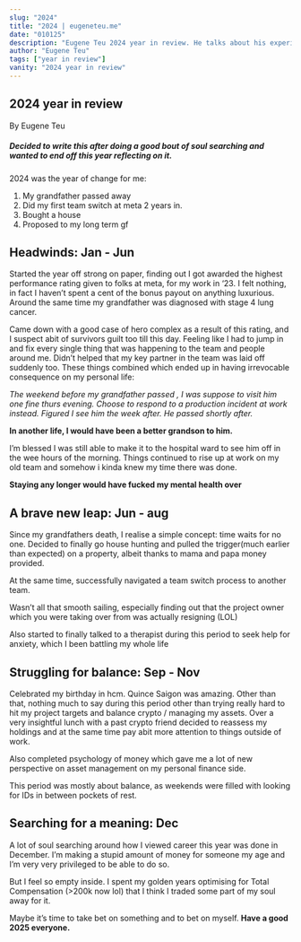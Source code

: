 ```yaml
---
slug: "2024"
title: "2024 | eugeneteu.me"
date: "010125"
description: "Eugene Teu 2024 year in review. He talks about his experience working at meta"
author: "Eugene Teu"
tags: ["year in review"]
vanity: "2024 year in review"
---
```


## 2024 year in review
By Eugene Teu

##### Decided to write this after doing a good bout of soul searching and wanted to end off this year reflecting on it.

2024 was the year of change for me:
1.  My grandfather passed away
2.  Did my first team switch at meta 2 years in.
3.  Bought a house
4.  Proposed to my long term gf

## Headwinds: Jan - Jun

Started the year off strong on paper, finding out I got awarded the highest performance rating given to folks at meta, for my work in ‘23.
I felt nothing, in fact I haven’t spent a cent of the bonus payout on anything luxurious. Around the same time my grandfather was diagnosed with stage 4 lung cancer.

Came down with a good case of hero complex as a result of this rating, and I suspect abit of survivors guilt too till this day. Feeling like I had to jump in and fix every single thing that was happening to the team and people around me. Didn’t helped that my key partner in the team was laid off suddenly too. These things combined which ended up in having irrevocable consequence on my personal life:

*The weekend before my grandfather passed , I was suppose to visit him one fine thurs evening. Choose to respond to a production incident at work instead. Figured I see him the week after. He passed shortly after.*

**In another life, I would have been a better grandson to him.**


I’m blessed I was still able to make it to the hospital ward to see him off in the wee hours of the morning.
Things continued to rise up at work on my old team and somehow i kinda knew my time there was done. 

**Staying any longer would have fucked my mental health over**

## A brave new leap: Jun - aug

Since my grandfathers death, I realise a simple concept: time waits for no one. Decided to finally go house hunting and pulled the trigger(much earlier than expected) on a property, albeit thanks to mama and papa money provided.


At the same time, successfully navigated a team switch process to another team.

Wasn’t all that smooth sailing, especially finding out that the project owner which you were taking over from was actually resigning (LOL)

Also started to finally talked to a therapist during this period to seek help for anxiety, which I been battling my whole life

## Struggling for balance: Sep - Nov

Celebrated my birthday in hcm. Quince Saigon was amazing. Other than that, nothing much to say during this period other than trying really hard to hit my project targets and balance crypto / managing my assets. Over a very insightful lunch with a past crypto friend decided to reassess my holdings and at the same time pay abit more attention to things outside of work.

Also completed psychology of money which gave me a lot of new perspective on asset management on my personal finance side.

This period was mostly about balance, as weekends were filled with looking for IDs in between pockets of rest.

## Searching for a meaning: Dec

A lot of soul searching around how I viewed career this year was done in December. I’m making a stupid amount of money for someone my age and I’m very very privileged to be able to do so.

But I feel so empty inside. I spent my golden years optimising for Total Compensation (>200k now lol) that I think I traded some part of my soul away for it.

Maybe it’s time to take bet on something and to bet on myself.
**Have a good 2025 everyone.**

<div class="pt-12" />
